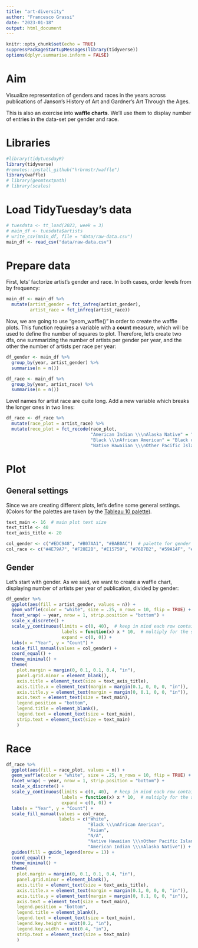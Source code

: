 ```yaml
---
title: "art-diversity"
author: "Francesco Grassi"
date: "2023-01-18"
output: html_document
---
```


```r
knitr::opts_chunk$set(echo = TRUE)
suppressPackageStartupMessages(library(tidyverse))
options(dplyr.summarise.inform = FALSE)
```

# Aim

Visualize representation of genders and races in the years across publications of Janson’s History of Art and Gardner’s Art Through the Ages.

This is also an exercise into **waffle charts**. We'll use them to display number of entries in the data-set per gender and race.

# Libraries
```r
#library(tidytuesdayR)
library(tidyverse)
#remotes::install_github("hrbrmstr/waffle")
library(waffle)
# library(geomtextpath)
# library(scales)
```

# Load TidyTuesday's data

```r
# tuesdata <- tt_load(2023, week = 3)
# main_df <- tuesdata$artists
# write_csv(main_df, file = "data/raw-data.csv")
main_df <- read_csv("data/raw-data.csv")
```

# Prepare data

First, lets' factorize artist's gender and race. In both cases, order levels from by frequency:
```r
main_df <- main_df %>% 
  mutate(artist_gender = fct_infreq(artist_gender),
         artist_race = fct_infreq(artist_race))
```

Now, we are going to use "geom_waffle()" in order to create the waffle plots. This function requires a variable with a **count** measure, which will be used to define the number of squares to plot. Therefore, let's create two dfs, one summarizing the number of artists per gender per year, and the other the number of artists per race per year:
```r
df_gender <- main_df %>% 
  group_by(year, artist_gender) %>% 
  summarise(n = n())

df_race <- main_df %>% 
  group_by(year, artist_race) %>% 
  summarise(n = n())
```

Level names for artist race are quite long. Add a new variable which breaks the longer ones in two lines:
```r
df_race <- df_race %>% 
  mutate(race_plot = artist_race) %>% 
  mutate(rece_plot = fct_recode(race_plot, 
                                "American Indian \\\nAlaska Native" = "American Indian or Alaska Native", 
                                "Black \\\nAfrican American" = "Black or African American", 
                                "Native Hawaiian \\\nOther Pacific Islander" = "Native Hawaiian or Other Pacific Islander"))
```

# Plot

## General settings

Since we are creating different plots, let's define some general settings.  
(Colors for the palettes are taken by the [Tableau 10 palette](https://www.tableau.com/blog/colors-upgrade-tableau-10-56782)).
```r

text_main <- 16  # main plot text size
text_title <- 40
text_axis_title <- 20

col_gender <- c("#EDC948", "#B07AA1", "#BAB0AC")  # palette for gender
col_race <- c("#4E79A7", "#F28E2B", "#E15759", "#76B7B2", "#59A14F", "#BAB0AC")  # palette for race
```


## Gender

Let's start with gender. As we said, we want to create a waffle chart, displaying number of artists per year of publication, divided by gender:
```r
df_gender %>% 
  ggplot(aes(fill = artist_gender, values = n)) +
  geom_waffle(color = "white", size = .25, n_rows = 10, flip = TRUE) +
  facet_wrap( ~ year, nrow = 1, strip.position = "bottom") +
  scale_x_discrete() +
  scale_y_continuous(limits = c(0, 40),  # keep in mind each row contains 10 values! (see line below)
                     labels = function(x) x * 10,  # multiply for the same number as "n_rows" in "geom_waffle()" to display correct labels
                     expand = c(0, 0)) +
  labs(x = "Year", y = "Count") +
  scale_fill_manual(values = col_gender) +
  coord_equal() +
  theme_minimal() +
  theme(
    plot.margin = margin(0, 0.1, 0.1, 0.4, "in"),
    panel.grid.minor = element_blank(),
    axis.title = element_text(size = text_axis_title),
    axis.title.x = element_text(margin = margin(0.1, 0, 0, 0, "in")),
    axis.title.y = element_text(margin = margin(0, 0.1, 0, 0, "in")),
    axis.text = element_text(size = text_main),
    legend.position = "bottom",
    legend.title = element_blank(),
    legend.text = element_text(size = text_main),
    strip.text = element_text(size = text_main)
    )
```

# Race

```r
df_race %>% 
  ggplot(aes(fill = race_plot, values = n)) +
  geom_waffle(color = "white", size = .25, n_rows = 10, flip = TRUE) +
  facet_wrap( ~ year, nrow = 1, strip.position = "bottom") +
  scale_x_discrete() +
  scale_y_continuous(limits = c(0, 40),  # keep in mind each row contains 10 values! (see line below)
                     labels = function(x) x * 10,  # multiply for the same number as "n_rows" in "geom_waffle()" to display correct labels
                     expand = c(0, 0)) +
  labs(x = "Year", y = "Count") +
  scale_fill_manual(values = col_race, 
                    labels = c("White",
                               "Black \\\nAfrican American",
                               "Asian",
                               "N/A",
                               "Native Hawaiian \\\nOther Pacific Islander",
                               "American Indian \\\nAlaska Native")) +
  guides(fill = guide_legend(nrow = 1)) +
  coord_equal() +
  theme_minimal() +
  theme(
    plot.margin = margin(0, 0.1, 0.1, 0.4, "in"),
    panel.grid.minor = element_blank(),
    axis.title = element_text(size = text_axis_title),
    axis.title.x = element_text(margin = margin(0.1, 0, 0, 0, "in")),
    axis.title.y = element_text(margin = margin(0, 0.1, 0, 0, "in")),
    axis.text = element_text(size = text_main),
    legend.position = "bottom",
    legend.title = element_blank(),
    legend.text = element_text(size = text_main),
    legend.key.height = unit(0.2, "in"),
    legend.key.width = unit(0.4, "in"),
    strip.text = element_text(size = text_main)
    )
```
